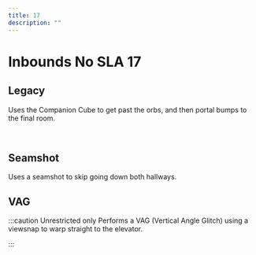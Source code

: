 ```yaml
---
title: 17
description: ""
---
```


# Inbounds No SLA 17


<Tabs queryString="tab" defaultValue="beginner" className="tabs tabs--block">
<TabItem value="beginner" label="Beginner" attributes={{className: "beginner"}}>

## Legacy

Uses the Companion Cube to get past the orbs, and then portal bumps to the final room.

<YouTube url="https://youtu.be/plfNytkCs-w"/>
<br/>

## Seamshot

Uses a seamshot to skip going down both hallways. 

<YouTube url="https://youtu.be/AwZCE1JPoLI"/>

</TabItem>
<TabItem value="intermediate" label="Intermediate" attributes={{className: "intermediate"}}>

## VAG

:::caution Unrestricted only
Performs a VAG (Vertical Angle Glitch) using a viewsnap to warp straight to the elevator.

<YouTube url="https://youtu.be/jZobqM3Wac0"/>
:::

</TabItem>
</Tabs>
